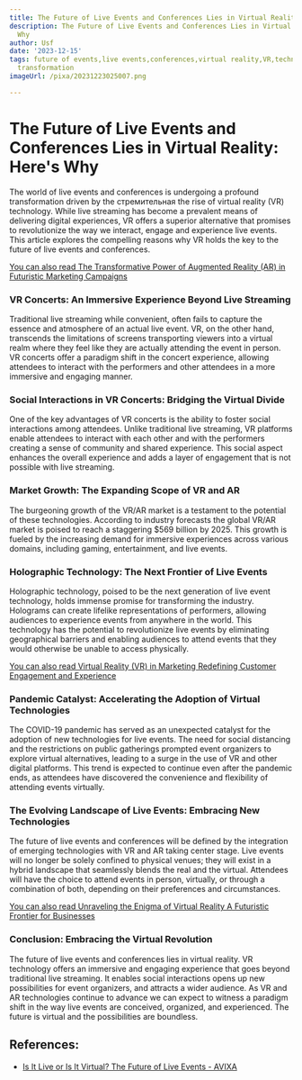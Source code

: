 ```yaml
---
title: The Future of Live Events and Conferences Lies in Virtual Reality Here's Why
description: The Future of Live Events and Conferences Lies in Virtual Reality Here's
  Why
author: Usf
date: '2023-12-15'
tags: future of events,live events,conferences,virtual reality,VR,technology,innovation,digital
  transformation
imageUrl: /pixa/20231223025007.png

---
```

#  The Future of Live Events and Conferences Lies in Virtual Reality: Here's Why

The world of live events  and conferences is undergoing a profound transformation driven by the стремительная the rise of virtual reality (VR) technology.  While live streaming has become a prevalent means of delivering digital experiences, VR offers a superior alternative that promises to revolutionize the way we interact, engage and experience live events. This  article explores the compelling reasons why VR holds the key to the future of live events and conferences. 

[You can also read The Transformative Power of Augmented Reality  (AR) in Futuristic Marketing Campaigns](The%20Transformative%20Power%20of%20Augmented%20Reality%20%28AR%29%20in%20Futuristic%20Marketing%20Campaigns)


### VR Concerts: An Immersive Experience Beyond Live Streaming

Traditional live streaming  while convenient, often fails to capture the essence and atmosphere of an actual live event. VR, on the other  hand, transcends the limitations of screens  transporting  viewers into  a virtual  realm where they feel like they are actually attending the event  in person. VR concerts  offer a paradigm shift in the concert experience, allowing attendees to interact with the performers and other attendees in a more immersive and engaging manner.

### Social Interactions in VR Concerts: Bridging the Virtual Divide

One of the key advantages of VR concerts is the ability  to foster social interactions  among attendees. Unlike traditional live streaming, VR platforms enable attendees to interact with each other and with the performers creating a sense of community and shared experience. This social  aspect enhances the overall experience and adds a  layer of engagement that  is not  possible with live  streaming.

### Market Growth:  The Expanding Scope of VR and AR

The burgeoning growth of the VR/AR market is a testament to the potential of these technologies. According  to industry forecasts  the global VR/AR market is poised to reach a staggering $569 billion  by 2025. This growth is fueled by the increasing  demand for immersive experiences across various domains, including gaming, entertainment, and live  events.

### Holographic  Technology: The Next Frontier of Live Events

Holographic technology, poised to be the next generation of live  event technology, holds immense promise for transforming the industry. Holograms can create lifelike representations of performers, allowing audiences to experience events from anywhere in the  world.  This technology has the potential to  revolutionize live  events by eliminating geographical  barriers and enabling audiences to attend events that they would  otherwise be unable to access physically.

[You can  also read Virtual Reality (VR) in  Marketing Redefining Customer Engagement and Experience](Virtual%20Reality%20%28VR%29%20in%20Marketing%20Redefining%20Customer%20Engagement%20and%20Experience)


### Pandemic Catalyst: Accelerating the Adoption of Virtual Technologies

The COVID-19 pandemic has served as an  unexpected catalyst  for the adoption of new technologies  for live events. The need for social distancing and the restrictions on public  gatherings prompted event organizers to explore virtual alternatives, leading to  a surge in the use of VR and  other digital  platforms. This trend is expected to continue even after the pandemic ends, as attendees have discovered the  convenience and flexibility  of attending events  virtually.

### The  Evolving Landscape  of Live Events: Embracing New Technologies

The future of live events and conferences will be defined  by the integration of  emerging technologies with VR and  AR taking center stage. Live events will no longer be solely confined to physical venues; they will exist in  a hybrid landscape that seamlessly blends the real and the virtual. Attendees will have the choice to attend events in person,  virtually, or through a combination of both, depending on their preferences and circumstances.

[You can also read Unraveling the Enigma of Virtual Reality A Futuristic Frontier for Businesses](Unraveling%20the%20Enigma%20of%20Virtual%20Reality%20A%20Futuristic%20Frontier%20for%20Businesses)


###  Conclusion: Embracing  the Virtual Revolution

The future of live events and conferences  lies in virtual reality. VR technology offers an immersive and engaging experience that goes beyond traditional  live streaming. It enables social interactions opens up new possibilities for event organizers, and attracts a wider audience.  As VR and AR technologies continue to  advance we can expect to  witness a paradigm shift  in the way live events  are conceived, organized, and experienced. The future is  virtual and the possibilities are  boundless.

## References:
- [Is It Live or Is It Virtual? The Future of Live Events - AVIXA](https://www.avixa.org/pro-av-trends/articles/is-it-live-or-is-it-virtual-the-future-of-live-events)
